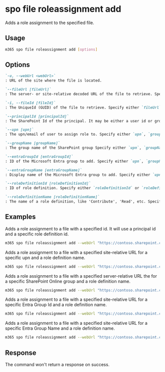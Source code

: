
# spo file roleassignment add

Adds a role assignment to the specified file.

## Usage

```sh
m365 spo file roleassignment add [options]
```

## Options

```md definition-list
`-u, --webUrl <webUrl>`
: URL of the site where the file is located.

`--fileUrl [fileUrl]`
: The server- or site-relative decoded URL of the file to retrieve. Specify either `fileUrl` or `fileId` but not both.

`-i, --fileId [fileId]`
: The UniqueId (GUID) of the file to retrieve. Specify either `fileUrl` or `fileId` but not both.

`--principalId [principalId]`
: The SharePoint Id of the principal. It may be either a user id or group id to add a role assignment for. Specify either `upn`, `groupName`, or `principalId` but not multiple.

`--upn [upn]`
: The upn/email of user to assign role to. Specify either `upn`, `groupName`, entraGroupId, entraGroupName, or `principalId` but not multiple.

`--groupName [groupName]`
: The group name of the SharePoint group Specify either `upn`, `groupName`, entraGroupId, entraGroupName, or `principalId` but not multiple. This option is only used for SharePoint Online groups.

`--entraGroupId [entraGroupId]`
: ID of the Microsoft Entra group to add. Specify either `upn`, `groupName`, entraGroupId, entraGroupName, or `principalId` but not multiple.

`--entraGroupName [entraGroupName]`
: Display name of the Microsoft Entra group to add. Specify either `upn`, `groupName`, entraGroupId, entraGroupName, or `principalId` but not multiple.

`--roleDefinitionId [roleDefinitionId]`
: ID of role definition. Specify either `roleDefinitionId` or `roleDefinitionName` but not both.

`--roleDefinitionName [roleDefinitionName]`
: The name of a role definition, like 'Contribute', 'Read', etc. Specify either `roleDefinitionId` or `roleDefinitionName` but not both.
```

<Global />

## Examples

Adds a role assignment to a file with a specified id. It will use a principal id and a specific role definition id.

```sh
m365 spo file roleassignment add --webUrl "https://contoso.sharepoint.com/sites/project-x" --fileId "b2307a39-e878-458b-bc90-03bc578531d6" --principalId 11 --roleDefinitionId 1073741829
```

Adds a role assignment to a file with a specified site-relative URL for a specific upn and a role definition name.

```sh
m365 spo file roleassignment add --webUrl "https://contoso.sharepoint.com/sites/project-x" --fileUrl "Shared Documents/Test1.docx" --upn "testuser@tenant.onmicrosoft.com" --roleDefinitionName "Full Control"
```

Adds a role assignment to a file with a specified server-relative URL the for a specific SharePoint Online group  and a role definition name.

```sh
m365 spo file roleassignment add --webUrl "https://contoso.sharepoint.com/sites/project-x" --fileUrl "/sites/project-x/documents/Test1.docx" --groupName "Sales Group" --roleDefinitionName "Read"
```

Adds a role assignment to a file with a specified site-relative URL for a specific Entra Group Id and a role definition name.

```sh
m365 spo file roleassignment add --webUrl "https://contoso.sharepoint.com/sites/project-x" --fileUrl "Shared Documents/Test1.docx" --entraGroupId 3c97e01e-978d-417b-a196-b6a3e37fa873 --roleDefinitionName "Full Control"
```

Adds a role assignment to a file with a specified site-relative URL for a specific Entra Group Name and a role definition name.

```sh
m365 spo file roleassignment add --webUrl "https://contoso.sharepoint.com/sites/project-x" --fileUrl "Shared Documents/Test1.docx" --entraGroupName "Marketing Memebers" --roleDefinitionName "Full Control"
```
## Response

The command won't return a response on success.
